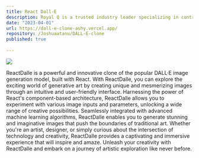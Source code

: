 ```yaml
---
title: React Dall-E
description: Royal Q is a trusted industry leader specializing in contract management solutions. With their expertise and cutting-edge technology, they revolutionize the way businesses handle contracts, bringing precision and efficiency to the process. From contract creation and negotiation to execution and tracking.
date: "2023-04-01"
url: https://dall-e-clone-ashy.vercel.app/
repository: /Joshuaatanu/DALL-E-clone
published: true
  
---
```



[![](/dalle.png)](https://dall-e-clone-ashy.vercel.app/)

ReactDalle is a powerful and innovative clone of the popular DALL·E image generation model, built with React. With ReactDalle, you can explore the exciting world of generative art by creating unique and mesmerizing images through an intuitive and user-friendly interface. Harnessing the power of React's component-based architecture, ReactDalle allows you to experiment with various image inputs and parameters, unlocking a wide range of creative possibilities. Seamlessly integrated with advanced machine learning algorithms, ReactDalle enables you to generate stunning and imaginative images that push the boundaries of traditional art. Whether you're an artist, designer, or simply curious about the intersection of technology and creativity, ReactDalle provides a captivating and immersive experience that will inspire and amaze. Unleash your creativity with ReactDalle and embark on a journey of artistic exploration like never before.